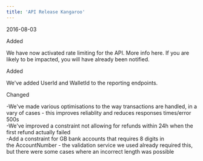 ```yaml
---  
title: 'API Release Kangaroo'  
---  
```

<span class="date">2016-08-03</span>  
  
  
<div class="pill pill-green">Added</div>  
  

We have now activated rate limiting for the API. More info here. If you are likely to be impacted, you will have already been notified.  
<div class="pill pill-green">Added</div>  
  

We've added UserId and WalletId to the reporting endpoints.  
<div class="pill pill-purple">Changed</div>  
  
-We've made various optimisations to the way transactions are handled, in a vary of cases - this improves reliablity and reduces responses times/error 500s  
-We've improved a constraint not allowing for refunds within 24h when the first refund actually failed  
-Add a constraint for GB bank accounts that requires 8 digits in the AccountNumber - the validation service we used already required this, but there were some cases where an incorrect length was possible